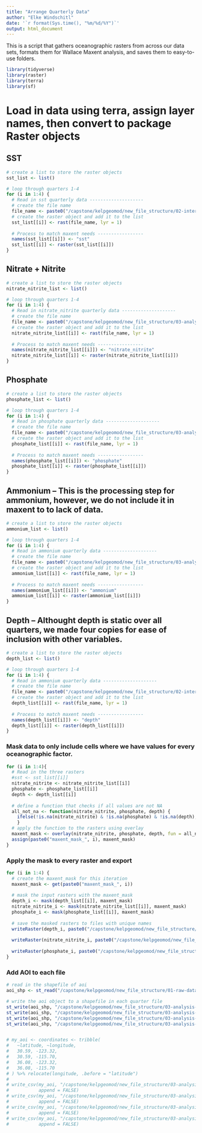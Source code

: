 ```yaml
---
title: "Arrange Quarterly Data"
author: "Elke Windschitl"
date: '`r format(Sys.time(), "%m/%d/%Y")`'
output: html_document
---
```


This is a script that gathers oceanographic rasters from across our data sets, formats them for Wallace Maxent analysis, and saves them to easy-to-use folders.

```r
library(tidyverse)
library(raster)
library(terra)
library(sf)
```

# Load in data using terra, assign layer names, then convert to package Raster objects

## SST

```r
# create a list to store the raster objects
sst_list <- list()

# loop through quarters 1-4
for (i in 1:4) {
  # Read in sst quarterly data --------------------
  # create the file name
  file_name <- paste0("/capstone/kelpgeomod/new_file_structure/02-intermediate-data/sst/sst_quarter_", i, ".tif")
  # create the raster object and add it to the list
  sst_list[[i]] <- rast(file_name, lyr = 1)
  
  # Process to match maxent needs -----------------
  names(sst_list[[i]]) <- "sst"
  sst_list[[i]] <- raster(sst_list[[i]])
}
```

## Nitrate + Nitrite

```r
# create a list to store the raster objects
nitrate_nitrite_list <- list()

# loop through quarters 1-4
for (i in 1:4) {
  # Read in nitrate_nitrite quarterly data --------------------
  # create the file name
  file_name <- paste0("/capstone/kelpgeomod/new_file_structure/03-analysis-data/inteprolate_idw/nitrate_nitrite/nitrtate_nitrite_", i, ".tif")
  # create the raster object and add it to the list
  nitrate_nitrite_list[[i]] <- rast(file_name, lyr = 1)
  
  # Process to match maxent needs -----------------
  names(nitrate_nitrite_list[[i]]) <- "nitrate_nitrite"
  nitrate_nitrite_list[[i]] <- raster(nitrate_nitrite_list[[i]])
}
```

## Phosphate

```r
# create a list to store the raster objects
phosphate_list <- list()

# loop through quarters 1-4
for (i in 1:4) {
  # Read in phosphate quarterly data --------------------
  # create the file name
  file_name <- paste0("/capstone/kelpgeomod/new_file_structure/03-analysis-data/inteprolate_idw/phosphate/phosphate_", i, ".tif")
  # create the raster object and add it to the list
  phosphate_list[[i]] <- rast(file_name, lyr = 1)
  
  # Process to match maxent needs -----------------
  names(phosphate_list[[i]]) <- "phosphate"
  phosphate_list[[i]] <- raster(phosphate_list[[i]])
}
```

## Ammonium -- This is the processing step for ammonium, however, we do not include it in maxent to to lack of data.

```r
# create a list to store the raster objects
ammonium_list <- list()

# loop through quarters 1-4
for (i in 1:4) {
  # Read in ammonium quarterly data --------------------
  # create the file name
  file_name <- paste0("/capstone/kelpgeomod/new_file_structure/03-analysis-data/inteprolate_idw/ammonium/ammonium_", i, ".tif")
  # create the raster object and add it to the list
  ammonium_list[[i]] <- rast(file_name, lyr = 1)
  
  # Process to match maxent needs -----------------
  names(ammonium_list[[i]]) <- "ammonium"
  ammonium_list[[i]] <- raster(ammonium_list[[i]])
}
```

## Depth -- Althought depth is static over all quarters, we made four copies for ease of inclusion with other variables.

```r
# create a list to store the raster objects
depth_list <- list()

# loop through quarters 1-4
for (i in 1:4) {
  # Read in ammonium quarterly data --------------------
  # create the file name
  file_name <- paste0("/capstone/kelpgeomod/new_file_structure/02-intermediate-data/depth/depth.tif")
  # create the raster object and add it to the list
  depth_list[[i]] <- rast(file_name, lyr = 1)
  
  # Process to match maxent needs -----------------
  names(depth_list[[i]]) <- "depth"
  depth_list[[i]] <- raster(depth_list[[i]])
}

```

### Mask data to only include cells where we have values for every oceanographic factor.


```r
for (i in 1:4){
  # Read in the three rasters
  #sst <- sst_list[[i]]
  nitrate_nitrite <- nitrate_nitrite_list[[i]]
  phosphate <- phosphate_list[[i]]
  depth <- depth_list[[i]]
  
  # define a function that checks if all values are not NA
  all_not_na <- function(nitrate_nitrite, phosphate, depth) {
    ifelse(!is.na(nitrate_nitrite) & !is.na(phosphate) & !is.na(depth), 1, NA)
    }
  # apply the function to the rasters using overlay
  maxent_mask <- overlay(nitrate_nitrite, phosphate, depth, fun = all_not_na)
  assign(paste0("maxent_mask_", i), maxent_mask)
}
```

### Apply the mask to every raster and export

```r
for (i in 1:4) {
  # create the maxent_mask for this iteration
  maxent_mask <- get(paste0("maxent_mask_", i))
  
  # mask the input rasters with the maxent_mask
  depth_i <- mask(depth_list[[i]], maxent_mask)
  nitrate_nitrite_i <- mask(nitrate_nitrite_list[[i]], maxent_mask)
  phosphate_i <- mask(phosphate_list[[i]], maxent_mask)
  
  # save the masked rasters to files with unique names
  writeRaster(depth_i, paste0("/capstone/kelpgeomod/new_file_structure/03-analysis-data/maxent/quarter_", i, "/depth_", i, ".tif"), overwrite = TRUE)
  
  writeRaster(nitrate_nitrite_i, paste0("/capstone/kelpgeomod/new_file_structure/03-analysis-data/maxent/quarter_", i, "/nitrate_nitrite_", i, ".tif"), overwrite = TRUE)
  
  writeRaster(phosphate_i, paste0("/capstone/kelpgeomod/new_file_structure/03-analysis-data/maxent/quarter_", i, "/phosphate_", i, ".tif"), overwrite = TRUE)
} 

```

### Add AOI to each file 

```r
# read in the shapefile of aoi
aoi_shp <- st_read("/capstone/kelpgeomod/new_file_structure/01-raw-data/New_AOI_SBchannel_shp/New_AOI_SBchannel.shp")

# write the aoi object to a shapefile in each quarter file
st_write(aoi_shp, "/capstone/kelpgeomod/new_file_structure/03-analysis-data/maxent/quarter_1/aoi.shp", append = FALSE)
st_write(aoi_shp, "/capstone/kelpgeomod/new_file_structure/03-analysis-data/maxent/quarter_2/aoi.shp", append = FALSE)
st_write(aoi_shp, "/capstone/kelpgeomod/new_file_structure/03-analysis-data/maxent/quarter_3/aoi.shp", append = FALSE)
st_write(aoi_shp, "/capstone/kelpgeomod/new_file_structure/03-analysis-data/maxent/quarter_4/aoi.shp", append = FALSE)


# my_aoi <- coordinates <- tribble(
#   ~latitude, ~longitude,
#   30.59, -123.32, 
#   30.59, -115.70, 
#   36.08, -123.32, 
#   36.08, -115.70
# ) %>% relocate(longitude, .before = "latitude")
# 
# write_csv(my_aoi, "/capstone/kelpgeomod/new_file_structure/03-analysis-data/maxent/quarter_1/sbc_aoi.csv", 
#           append = FALSE)
# write_csv(my_aoi, "/capstone/kelpgeomod/new_file_structure/03-analysis-data/maxent/quarter_2/sbc_aoi.csv", 
#           append = FALSE)
# write_csv(my_aoi, "/capstone/kelpgeomod/new_file_structure/03-analysis-data/maxent/quarter_3/sbc_aoi.csv", 
#           append = FALSE)
# write_csv(my_aoi, "/capstone/kelpgeomod/new_file_structure/03-analysis-data/maxent/quarter_4/sbc_aoi.csv", 
#           append = FALSE)
```

